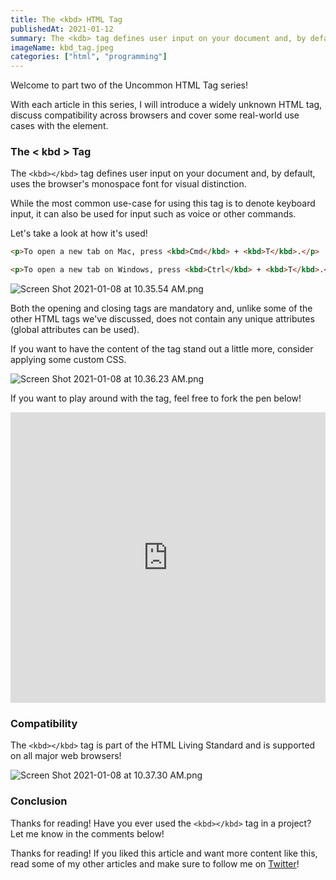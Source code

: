 ```yaml
---
title: The <kbd> HTML Tag
publishedAt: 2021-01-12
summary: The <kdb> tag defines user input on your document and, by default, uses the browser's monospace font for visual distinction. Let's take a look at how it's used!
imageName: kbd_tag.jpeg
categories: ["html", "programming"]
---
```


Welcome to part two of the Uncommon HTML Tag series!

With each article in this series, I will introduce a widely unknown HTML tag, discuss compatibility across browsers and cover some real-world use cases with the element.

### The < kbd > Tag

The `<kbd></kbd>` tag defines user input on your document and, by default, uses the browser's monospace font for visual distinction.

While the most common use-case for using this tag is to denote keyboard input, it can also be used for input such as voice or other commands.

Let's take a look at how it's used!

```html
<p>To open a new tab on Mac, press <kbd>Cmd</kbd> + <kbd>T</kbd>.</p>

<p>To open a new tab on Windows, press <kbd>Ctrl</kbd> + <kbd>T</kbd>.</p>
```

![Screen Shot 2021-01-08 at 10.35.54 AM.png](https://cdn.hashnode.com/res/hashnode/image/upload/v1610123792192/MXExc-oWS.png)

Both the opening and closing tags are mandatory and, unlike some of the other HTML tags we've discussed, does not contain any unique attributes (global attributes can be used).

If you want to have the content of the tag stand out a little more, consider applying some custom CSS.

![Screen Shot 2021-01-08 at 10.36.23 AM.png](https://cdn.hashnode.com/res/hashnode/image/upload/v1610123799122/9IRGM_RSs.png)

If you want to play around with the tag, feel free to fork the pen below!

<iframe
  height="465"
  width="100%"
  scrolling="no"
  title="The &lt; kbd &gt; Tag"
  src="https://codepen.io/braydoncoyer/embed/RwGBpPm?height=265&theme-id=light&default-tab=html,result"
  frameBorder="no"
  loading="lazy"
  allowtransparency="true"
  allowFullScreen={true}
>
  See the Pen{" "}
  <a href="https://codepen.io/braydoncoyer/pen/RwGBpPm">
    The &lt; kbd &gt; Tag
  </a>{" "}
  by Omar Shayk (<a href="https://codepen.io/braydoncoyer">@braydoncoyer</a>) on{" "}
  <a href="https://codepen.io">CodePen</a>.
</iframe>

### Compatibility

The `<kbd></kbd>` tag is part of the HTML Living Standard and is supported on all major web browsers!

![Screen Shot 2021-01-08 at 10.37.30 AM.png](https://cdn.hashnode.com/res/hashnode/image/upload/v1610123865495/0KAlfI3qf.png)

### Conclusion

Thanks for reading! Have you ever used the `<kbd></kbd>` tag in a project? Let me know in the comments below!

Thanks for reading! If you liked this article and want more content like this, read some of my other articles and make sure to follow me on [Twitter](https://twitter.com/OmarCoyer)!
